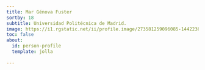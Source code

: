 ```yaml
---
title: Mar Génova Fuster
sortby: 18
subtitle: Universidad Politécnica de Madrid.
image: https://i1.rgstatic.net/ii/profile.image/273581259096085-1442238263928_Q512/Mar-Genova.jpg
toc: false
about:
  id: person-profile
  template: jolla
 
---
```


:::{#person-profile}
:::




